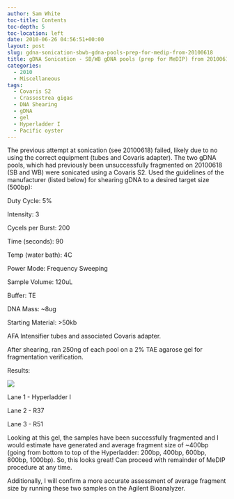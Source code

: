 ```yaml
---
author: Sam White
toc-title: Contents
toc-depth: 5
toc-location: left
date: 2010-06-26 04:56:51+00:00
layout: post
slug: gdna-sonication-sbwb-gdna-pools-prep-for-medip-from-20100618
title: gDNA Sonication - SB/WB gDNA pools (prep for MeDIP) from 20100618
categories:
  - 2010
  - Miscellaneous
tags:
  - Covaris S2
  - Crassostrea gigas
  - DNA Shearing
  - gDNA
  - gel
  - Hyperladder I
  - Pacific oyster
---
```


The previous attempt at sonication (see 20100618) failed, likely due to no using the correct equipment (tubes and Covaris adapter). The two gDNA pools, which had previously been unsuccessfully fragmented on 20100618 (SB and WB) were sonicated using a Covaris S2. Used the guidelines of the manufacturer (listed below) for shearing gDNA to a desired target size (500bp):

Duty Cycle: 5%

Intensity: 3

Cycels per Burst: 200

Time (seconds): 90

Temp (water bath): 4C

Power Mode: Frequency Sweeping

Sample Volume: 120uL

Buffer: TE

DNA Mass: ~8ug

Starting Material: >50kb

AFA Intensifier tubes and associated Covaris adapter.

After shearing, ran 250ng of each pool on a 2% TAE agarose gel for fragmentation verification.

Results:

![](https://eagle.fish.washington.edu/Arabidopsis/20100625.jpg)

Lane 1 - Hyperladder I

Lane 2 - R37

Lane 3 - R51

Looking at this gel, the samples have been successfully fragmented and I would estimate have generated and average fragment size of ~400bp (going from bottom to top of the Hyperladder: 200bp, 400bp, 600bp, 800bp, 1000bp). So, this looks great! Can proceed with remainder of MeDIP procedure at any time.

Additionally, I will confirm a more accurate assessment of average fragment size by running these two samples on the Agilent Bioanalyzer.
